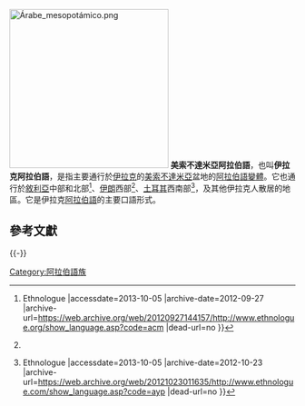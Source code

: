 [[File:Árabe_mesopotámico.png|280px]]
'''美索不達米亞阿拉伯語'''，也叫'''伊拉克阿拉伯語'''，是指主要通行於[[伊拉克|伊拉克]]的[[美索不達米亞|美索不達米亞]]盆地的[[阿拉伯語變體|阿拉伯語變體]]。它也通行於[[敘利亞|敘利亞]]中部和北部<ref name='E1'>{{Cite web |url=http://www.ethnologue.org/show_language.asp?code=acm |title=Arabic, Mesopotamian {{!}} Ethnologue |accessdate=2013-10-05 |archive-date=2012-09-27 |archive-url=https://web.archive.org/web/20120927144157/http://www.ethnologue.org/show_language.asp?code=acm |dead-url=no }}</ref>、[[伊朗|伊朗]]西部<ref name='E1'/>、[[土耳其|土耳其]]西南部<ref name='E2'>{{Cite web |url=http://www.ethnologue.com/show_language.asp?code=ayp |title=Arabic, North Mesopotamian {{!}} Ethnologue |accessdate=2013-10-05 |archive-date=2012-10-23 |archive-url=https://web.archive.org/web/20121023011635/http://www.ethnologue.com/show_language.asp?code=ayp |dead-url=no }}</ref>，及其他伊拉克人散居的地區。它是伊拉克[[阿拉伯語|阿拉伯語]]的主要口語形式。

== 參考文獻 ==
{{reflist}}
{{-}}
{{Varieties of Arabic}}
{{阿拉伯语言}}
{{authority control}}
[[Category:阿拉伯語族|Category:阿拉伯語族]]